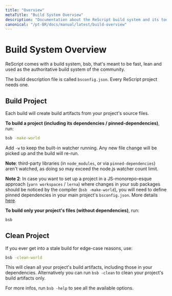 ```yaml
---
title: "Overview"
metaTitle: "Build System Overview"
description: "Documentation about the ReScript build system and its toolchain"
canonical: "/pt-BR/docs/manual/latest/build-overview"
---
```


# Build System Overview

ReScript comes with a build system, bsb, that's meant to be fast, lean and used as the authoritative build system of the community.

The build description file is called `bsconfig.json`. Every ReScript project needs one.

## Build Project

Each build will create build artifacts from your project's source files.

**To build a project (including its dependencies / pinned-dependencies)**, run:

```sh
bsb -make-world
```

Add `-w` to keep the built-in watcher running. Any new file change will be picked up and the build will re-run.

**Note**: third-party libraries (in `node_modules`, or via `pinned-dependencies`) aren't watched, as doing so may exceed the node.js watcher count limit.

**Note 2**: In case you want to set up a project in a JS-monorepo-esque approach (`yarn workspaces` / `lerna`) where changes in your sub packages should be noticed by the compiler (`bsb -make-world`), you will need to define pinned dependencies in your main project's `bsconfig.json`. More details [here](./build-pinned-dependencies).

**To build only your project's files (without dependencies)**, run:


```sh
bsb
```

## Clean Project

If you ever get into a stale build for edge-case reasons, use:

```sh
bsb -clean-world
```

This will clean all your project's build artifacts, including those in your dependencies. Alternatively you can run `bsb -clean` to clean your project's build artifacts only.

For more infos, run `bsb -help` to see all the available options.
